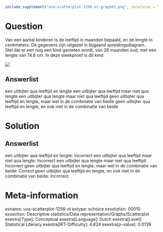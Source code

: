 ```r
include_supplement("uva-scatterplot-1256-nl-graph01.png", recursive = TRUE)
```

Question
========

Van een aantal kinderen is de leeftijd in maanden bepaald, en de lengte
in centimeters. De gegevens zijn uitgezet in bijgaand
spreidingsdiagram.\
Stel dat er een nog een kind gemeten wordt, van 28 maanden oud, met een
lengte van 74.6 cm. In deze steekproef is dit kind:

![](uva-scatterplot-1256-nl-graph01.png)

Answerlist
----------

een uitbijter qua leeftijd en lengte
een uitbijter qua leeftijd maar niet qua lengte
een uitbijter qua lengte maar niet qua leeftijd
geen uitbijter qua leeftijd en lengte, maar wel in de combinatie van beide
geen uitbijter qua leeftijd en lengte, en ook niet in de combinatie van beide

Solution
========

Answerlist
----------

een uitbijter qua leeftijd en lengte: Incorrect
een uitbijter qua leeftijd maar niet qua lengte: Incorrect
een uitbijter qua lengte maar niet qua leeftijd: Incorrect
geen uitbijter qua leeftijd en lengte, maar wel in de combinatie van beide: Correct
geen uitbijter qua leeftijd en lengte, en ook niet in de combinatie van beide: Incorrect

Meta-information
================
exname: uva-scatterplot-1256-nl
extype: schoice
exsolution: 00010
exsection: Descriptive statistics/Data representation/Graphs/Scatterplot
exextra[Type]: Conceptual
exextra[Language]: Dutch
exextra[Level]: Statistical Literacy
exextra[IRT-Difficulty]: 4.624
exextra[p-value]: 0.0139
